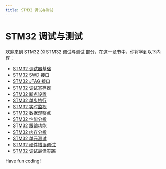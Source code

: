 ```yaml
---
title: STM32 调试与测试
---
```


# STM32 调试与测试

欢迎来到 STM32 的 STM32 调试与测试 部分，在这一章节中，你将学到以下内容：

- [STM32 调试器基础](./0-stm32-debugger-base.mdx)
- [STM32 SWD 接口](./1-stm32swd-interface.mdx)
- [STM32 JTAG 接口](./2-stm32jtag-interface.mdx)
- [STM32 调试寄存器](./3-stm32-debug-register.mdx)
- [STM32 断点设置](./4-stm32-breakpoint-settings.mdx)
- [STM32 单步执行](./5-stm32-single-step-execution.mdx)
- [STM32 实时监视](./6-stm32-real-time-monitoring.mdx)
- [STM32 数据观察点](./7-stm32-data-observation-points.mdx)
- [STM32 性能分析](./8-stm32-performance-analysis.mdx)
- [STM32 跟踪功能](./9-stm32-tracking.mdx)
- [STM32 内存分析](./10-stm32-memory-analysis.mdx)
- [STM32 单元测试](./11-stm32-unit-test.mdx)
- [STM32 硬件错误调试](./12-stm32-hardware-error-debugging.mdx)
- [STM32 调试最佳实践](./13-stm32-debugging-best-practices.mdx)

Have fun coding!